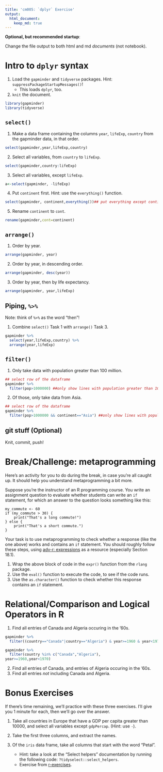 ```yaml
---
title: 'cm005: `dplyr` Exercise'
output:
  html_document:
    keep_md: true
---
```


**Optional, but recommended startup**:

Change the file output to both html and md _documents_ (not notebook).

# Intro to `dplyr` syntax

1. Load the `gapminder` and `tidyverse` packages. Hint: `suppressPackageStartupMessages()`!
    - This loads `dplyr`, too.
2. `knit` the document. 

```r
library(gapminder)
library(tidyverse)
```

## `select()`

1. Make a data frame containing the columns `year`, `lifeExp`, `country` from the gapminder data, in that order.

```r
select(gapminder,year,lifeExp,country)
```

2. Select all variables, from `country` to `lifeExp`. 
```r
select(gapminder,country:lifeExp)
```
3. Select all variables, except `lifeExp`.
```r
a<-select(gapminder, -lifeExp)
```

4. Put `continent` first. Hint: use the `everything()` function.
```r
select(gapminder, continent,everything())## put everything except continent at the back
```
5. Rename `continent` to `cont`.
```r
rename(gapminder,cont=continent)
```

## `arrange()`

1. Order by year.
```r
arrange(gapminder, year)
```


2. Order by year, in descending order.
```r
arrange(gapminder, desc(year))
```


3. Order by year, then by life expectancy.
```r
arrange(gapminder, year,lifeExp)
```

## Piping, `%>%`

Note: think of `%>%` as the word "then"!

1. Combine `select()` Task 1 with `arrange()` Task 3.
```r
gapminder %>%
  select(year,lifeExp,country) %>%
  arrange(year,lifeExp)
```


## `filter()`

1. Only take data with population greater than 100 million.

```r
## select row of the dataframe
gapminder %>%
  filter(pop>1000000) ##only show lines with population greater than 100million
```




2. Of those, only take data from Asia.
```r
## select row of the dataframe
gapminder %>%
  filter(pop>1000000 && continent=="Asia") ##only show lines with population greater than 100million
```

## git stuff (Optional)

Knit, commit, push!

# Break/Challenge: metaprogramming

Here's an activity for you to do during the break, in case you're all caught up. It should help you understand metaprogramming a bit more.

Suppose you're the instructor of an R programming course. You write an assignment question to evaluate whether students can write an `if` statement, for which an answer to the question looks something like this:

```
my_commute <- 60
if (my_commute > 30) {
    print("That's a long commute!")
} else {
    print("That's a short commute.")
}
```

Your task is to use metaprogramming to check whether a response (like the one above) works and contains an `if` statement. You should roughly follow these steps, using [adv-r: expressions](https://adv-r.hadley.nz/expressions.html) as a resource (especially Section 18.1).

1. Wrap the above block of code in the `expr()` function from the `rlang` package.
2. Use the `eval()` function to execute the code, to see if the code runs.
3. Use the `as.character()` function to check whether this response contains an `if` statement.

# Relational/Comparison and Logical Operators in R

1. Find all entries of Canada and Algeria occuring in the '60s. 
```r
gapminder %>%
  filter((country=="Canada"|country=="Algeria") & year>=1960 & year<1970) 

gapminder %>%
  filter(country %in% c("Canada","Algeria"),
year>=1960,year<1970)
```


2. Find all entries of Canada, and entries of Algeria occuring in the '60s. 
3. Find all entries _not_ including Canada and Algeria.

# Bonus Exercises

If there's time remaining, we'll practice with these three exercises. I'll give you 1 minute for each, then we'll go over the answer.

1. Take all countries in Europe that have a GDP per capita greater than 10000, and select all variables except `gdpPercap`. (Hint: use `-`).

2. Take the first three columns, and extract the names.

3. Of the `iris` data frame, take all columns that start with the word "Petal". 
    - Hint: take a look at the "Select helpers" documentation by running the following code: `?tidyselect::select_helpers`.
    - Exercise from [r-exercises](https://www.r-exercises.com/2017/10/19/dplyr-basic-functions-exercises/).

